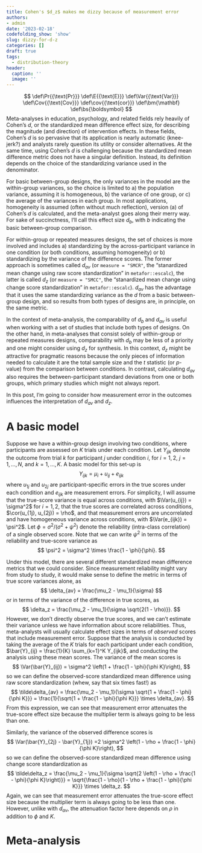 ```yaml
---
title: Cohen's $d_z$ makes me dizzy because of measurement error 
authors:
- admin
date: '2023-02-18'
codefolding_show: 'show'
slug: dizzy-for-d-z
categories: []
draft: true
tags:
  - distribution-theory
header:
  caption: ''
  image: ''
---
```


$$
\def\Pr{{\text{Pr}}}
\def\E{{\text{E}}}
\def\Var{{\text{Var}}}
\def\Cov{{\text{Cov}}}
\def\cov{{\text{cor}}}
\def\bm{\mathbf}
\def\bs{\boldsymbol}
$$
Meta-analyses in education, psychology, and related fields rely heavily of Cohen's $d$, or the standardized mean difference effect size, for describing the magnitude (and direction) of intervention effects. In these fields, Cohen's $d$ is so pervasive that its application is nearly automatic (knee-jerk?) and analysts rarely question its utility or consider alternatives. At the same time, using Cohen's $d$ is challenging because the standardized mean difference metric does not have a singular definition. Instead, its definition depends on the choice of the standardizing variance used in the denominator. 

For basic between-group designs, the only variances in the model are the within-group variances, so the choice is limited to a) the population variance, assuming it is homogeneous, b) the variance of one group, or c) the average of the variances in each group. In most applications, homogeneity is assumed (often without much reflection), version (a) of Cohen's $d$ is calculated, and the meta-analyst goes along their merry way. For sake of succinctness, I'll call this effect size $d_{b}$, with $b$ indicating the basic between-group comparison.

For within-group or repeated measures designs, the set of choices is more involved and includes a) standardizing by the across-participant variance in one condition (or both conditions, assuming homogeneity) or b) standardizing by the variance of the difference scores. The former approach is sometimes called $d_{av}$ (or `measure = "SMCR"`, the "stanardized mean change using raw score standardization" in `metafor::escalc`), the latter is called $d_z$ (or `measure = "SMCC"`, the "stanardized mean change using change score standardization" in `metafor::escalc`). $d_{av}$ has the advantage that it uses the same standardizing variance as the $d$ from a basic between-group design, and so results from both types of designs are, in principle, on the same metric. 

In the context of meta-analysis, the comparability of $d_b$ and $d_{av}$ is useful when working with a set of studies that include both types of designs. On the other hand, in meta-analyses that consist solely of within-group or repeated measures designs, comparability with $d_b$ may be less of a priority and one might consider using $d_z$ for synthesis. In this context, $d_z$ might be attractive for pragmatic reasons because the only pieces of information needed to calculate it are the total sample size and the $t$ statistic (or $p$-value) from the comparison between conditions. In contrast, calculating $d_{av}$ also requires the between-participant standard deviations from one or both groups, which primary studies which might not always report. 

In this post, I'm going to consider how measurement error in the outcomes influences the interpretation of $d_{av}$ and $d_z$. 

# A basic model

Suppose we have a within-group design involving two conditions, where participants are assessed on $K$ trials under each condition. Let $Y_{ijk}$ denote the outcome from trial $k$ for participant $j$ under condition $i$, for $i = 1,2$, $j = 1,...,N$, and $k = 1,...,K$. A basic model for this set-up is 
$$
Y_{ijk} = \mu_i + u_{ij} + e_{ijk}
$$
where $u_{1j}$ and $u_{2j}$ are participant-specific errors in the true scores under each condition and $e_{ijk}$ are measurement errors. For simplicity, I will assume that the true-score variance is equal across conditions, with $\Var(u_{ij}) = \sigma^2$ for $i = 1,2$, that the true scores are correlated across conditions, $\cor(u_{1j}, u_{2j}) = \rho$, and that measurement errors are uncorrelated and have homogeneous variance across conditions, with $\Var(e_{ijk}) = \psi^2$. Let $\phi = \sigma^2 / (\sigma^2 + \psi^2)$ denote the reliability (intra-class correlation) of a single observed score. Note that we can write $\psi^2$ in terms of the reliability and true-score variance as
$$
\psi^2 = \sigma^2 \times \frac{1 - \phi}{\phi}.
$$

Under this model, there are several different standardized mean difference metrics that we could consider. Since measurement reliability might vary from study to study, it would make sense to define the metric in terms of true score variances alone, as
$$
\delta_{av} = \frac{\mu_2 - \mu_1}{\sigma}
$$
or in terms of the variance of the difference in true scores, as 
$$
\delta_z = \frac{\mu_2 - \mu_1}{\sigma \sqrt{2(1 - \rho)}}.
$$
However, we don't directly observe the true scores, and we can't estimate their variance unless we have information about score reliabilities. Thus, meta-analysts will usually calculate effect sizes in terms of _observed_ scores that include measurement error. Suppose that the analysis is conducted by taking the average of the $K$ trials for each participant under each condition, $\bar{Y}_{ij} = \frac{1}{K} \sum_{k=1}^K Y_{ijk}$, and conducting the analysis using these mean scores. The variance of the mean scores is 
$$
\Var(\bar{Y}_{ij}) = \sigma^2 \left(1 + \frac{1 - \phi}{\phi K}\right), 
$$
so we can define the observed-score standardized mean difference using raw score standardization (whew, say that six times fast!) as
$$
\tilde\delta_{av} = \frac{\mu_2 - \mu_1}{\sigma \sqrt{1 + \frac{1 - \phi}{\phi K}}} = \frac{1}{\sqrt{1 + \frac{1 - \phi}{\phi K}}} \times \delta_{av}.
$$
From this expression, we can see that measurement error attenuates the true-score effect size because the multiplier term is always going to be less than one. 

Similarly, the variance of the observed difference scores is
$$
\Var(\bar{Y}_{2j} - \bar{Y}_{1j}) =2 \sigma^2 \left(1 - \rho + \frac{1 - \phi}{\phi K}\right), 
$$
so we can define the observed-score standardized mean difference using change score standardization as
$$
\tilde\delta_z = \frac{\mu_2 - \mu_1}{\sigma \sqrt{2 \left(1 - \rho + \frac{1 - \phi}{\phi K}\right)}} = \sqrt{\frac{1 - \rho}{1 - \rho + \frac{1 - \phi}{\phi K}}} \times \delta_z.
$$
Again, we can see that measurement error attenuates the true-score effect size because the multiplier term is always going to be less than one. However, unlike with $d_{av}$, the attenuation factor here depends on $\rho$ in addition to $\phi$ and $K$. 

# Meta-analysis
